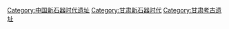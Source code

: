 [[Category:中国新石器时代遗址|Category:中国新石器时代遗址]]
[[Category:甘肃新石器时代|Category:甘肃新石器时代]]
[[Category:甘肃考古遗址|Category:甘肃考古遗址]]